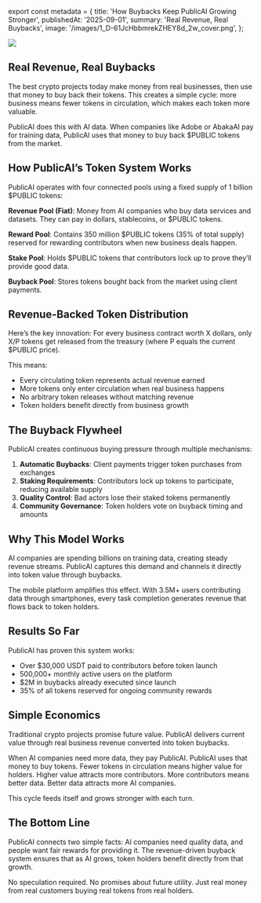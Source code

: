 ﻿export const metadata = {
  title: 'How Buybacks Keep PublicAI Growing Stronger',
  publishedAt: '2025-09-01',
  summary: 'Real Revenue, Real Buybacks',
  image: '/images/1_D-61JcHbbmrekZHEY8d_2w_cover.png',
};

![](/images/1_D-61JcHbbmrekZHEY8d_2w.png)

## Real Revenue, Real Buybacks

The best crypto projects today make money from real businesses, then use that money to buy back their tokens. This creates a simple cycle: more business means fewer tokens in circulation, which makes each token more valuable.

PublicAI does this with AI data. When companies like Adobe or AbakaAI pay for training data, PublicAI uses that money to buy back $PUBLIC tokens from the market.

## How PublicAI’s Token System Works

PublicAI operates with four connected pools using a fixed supply of 1 billion $PUBLIC tokens:

**Revenue Pool (Fiat)**: Money from AI companies who buy data services and datasets. They can pay in dollars, stablecoins, or $PUBLIC tokens.

**Reward Pool**: Contains 350 million $PUBLIC tokens (35% of total supply) reserved for rewarding contributors when new business deals happen.

**Stake Pool**: Holds $PUBLIC tokens that contributors lock up to prove they’ll provide good data.

**Buyback Pool**: Stores tokens bought back from the market using client payments.

## Revenue-Backed Token Distribution

Here’s the key innovation: For every business contract worth X dollars, only X/P tokens get released from the treasury (where P equals the current $PUBLIC price).

This means:

- Every circulating token represents actual revenue earned
- More tokens only enter circulation when real business happens
- No arbitrary token releases without matching revenue
- Token holders benefit directly from business growth

## The Buyback Flywheel

PublicAI creates continuous buying pressure through multiple mechanisms:

1.  **Automatic Buybacks**: Client payments trigger token purchases from exchanges
2.  **Staking Requirements**: Contributors lock up tokens to participate, reducing available supply
3.  **Quality Control**: Bad actors lose their staked tokens permanently
4.  **Community Governance**: Token holders vote on buyback timing and amounts

## Why This Model Works

AI companies are spending billions on training data, creating steady revenue streams. PublicAI captures this demand and channels it directly into token value through buybacks.

The mobile platform amplifies this effect. With 3.5M+ users contributing data through smartphones, every task completion generates revenue that flows back to token holders.

## Results So Far

PublicAI has proven this system works:

- Over $30,000 USDT paid to contributors before token launch
- 500,000+ monthly active users on the platform
- $2M in buybacks already executed since launch
- 35% of all tokens reserved for ongoing community rewards

## Simple Economics

Traditional crypto projects promise future value. PublicAI delivers current value through real business revenue converted into token buybacks.

When AI companies need more data, they pay PublicAI. PublicAI uses that money to buy tokens. Fewer tokens in circulation means higher value for holders. Higher value attracts more contributors. More contributors means better data. Better data attracts more AI companies.

This cycle feeds itself and grows stronger with each turn.

## The Bottom Line

PublicAI connects two simple facts: AI companies need quality data, and people want fair rewards for providing it. The revenue-driven buyback system ensures that as AI grows, token holders benefit directly from that growth.

No speculation required. No promises about future utility. Just real money from real customers buying real tokens from real holders.

